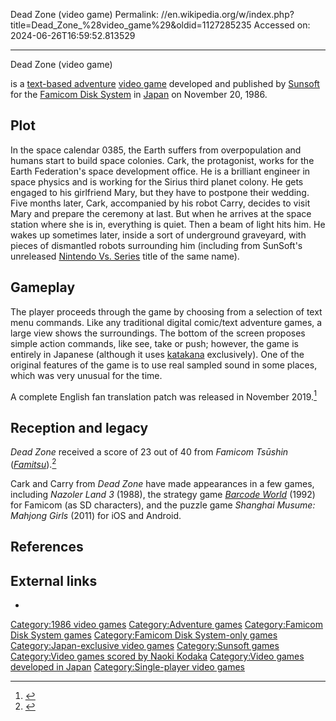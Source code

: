 Dead Zone (video game)
Permalink: //en.wikipedia.org/w/index.php?title=Dead_Zone_%28video_game%29&oldid=1127285235
Accessed on: 2024-06-26T16:59:52.813529



------
Dead Zone (video game)
{{Infobox video game
| title = Dead Zone
| image = Dead Zone boxart.png
| caption = Cover art
| developer = [[Sunsoft]]
| publisher = Sunsoft
| programmer = Yoshiaki Komada
| artist = Kenji Mori
| producer = Kouichi Kitazumi
| composer = [[Naoki Kodaka]]
| released = {{vgrelease|JP|November 20, 1986}}
| genre = [[Adventure game|Adventure]]
| modes = [[Single-player]]
| platforms = [[Famicom Disk System]]
}}

{{nihongo|'''''Dead Zone'''''|デッド ゾーン|Deddozōn}} is a [[Text-based adventure game|text-based adventure]] [[video game]] developed and published by [[Sunsoft]] for the [[Famicom Disk System]] in [[Japan]] on November 20, 1986.

==Plot==
In the space calendar 0385, the Earth suffers from overpopulation and humans start to build space colonies. Cark, the protagonist, works for the Earth Federation's space development office. He is a brilliant engineer in space physics and is working for the Sirius third planet colony. He gets engaged to his girlfriend Mary, but they have to postpone their wedding. Five months later, Cark, accompanied by his robot Carry, decides to visit Mary and prepare the ceremony at last. But when he arrives at the space station where she is in, everything is quiet. Then a beam of light hits him. He wakes up sometimes later, inside a sort of underground graveyard, with pieces of dismantled robots surrounding him (including {{nihongo|''Lionex''|ライオネックス}} from SunSoft's unreleased [[Nintendo Vs. Series]] title of the same name).

==Gameplay==
The player proceeds through the game by choosing from a selection of text menu commands. Like any traditional digital comic/text adventure games, a large view shows the surroundings. The bottom of the screen proposes simple action commands, like see, take or push; however, the game is entirely in Japanese (although it uses [[katakana]] exclusively). One of the original features of the game is to use real sampled sound in some places, which was very unusual for the time.

A complete English fan translation patch was released in November 2019.<ref>{{Cite web |title=Dead Zone |url=https://www.romhacking.net/translations/5154/ |access-date=2022-07-11 |website=ROMhacking.net |language=en}}</ref>

== Reception and legacy ==
{{Video game reviews
| Fam = 23/40
}}
''Dead Zone'' received a score of 23 out of 40 from ''Famicom Tsūshin'' (''[[Famitsu]]'').<ref>{{cite magazine |author=''Famitsu'' staff |date=November 14, 1986 |magazine=[[Famitsu|Famicom Tsūshin]] |publisher=[[ASCII Corporation]] |number=11 |page=9 |language=ja |title=新作ゲームクロスレビュー |trans-title=New Game Cross Review |url=https://www.famitsu.com/cominy/?m=pc&a=page_h_title&title_id=8378&redirect=no |archive-url=https://web.archive.org/web/20220622143238/https://www.famitsu.com/cominy/?m=pc&a=page_h_title&title_id=8378&redirect=no |archive-date=22 June 2022 |url-status=dead}}</ref>

Cark and Carry from ''Dead Zone'' have made appearances in a few games, including ''Nazoler Land 3'' (1988), the strategy game ''[[Barcode World]]'' (1992) for Famicom (as SD characters), and the puzzle game ''Shanghai Musume: Mahjong Girls'' (2011) for iOS and Android.

==References==
{{Reflist}}

==External links==
* {{Mobygames|/dead-zone}}

{{DEFAULTSORT:Dead Zone (Video Game)}}
[[Category:1986 video games]]
[[Category:Adventure games]]
[[Category:Famicom Disk System games]]
[[Category:Famicom Disk System-only games]]
[[Category:Japan-exclusive video games]]
[[Category:Sunsoft games]]
[[Category:Video games scored by Naoki Kodaka]]
[[Category:Video games developed in Japan]]
[[Category:Single-player video games]]